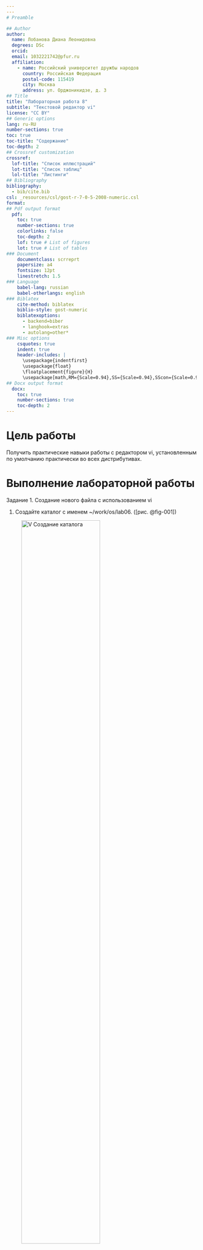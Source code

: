 ```yaml
---
---
# Preamble

## Author
author:
  name: Лобанова Диана Леонидовна
  degrees: DSc
  orcid: 
  email: 1032221742@pfur.ru
  affiliation:
    - name: Российский университет дружбы народов
      country: Российская Федерация
      postal-code: 115419
      city: Москва
      address: ул. Орджоникидзе, д. 3
## Title
title: "Лабораторная работа 8"
subtitle: "Текстовой редактор vi"
license: "CC BY"
## Generic options
lang: ru-RU
number-sections: true
toc: true
toc-title: "Содержание"
toc-depth: 2
## Crossref customization
crossref:
  lof-title: "Список иллюстраций"
  lot-title: "Список таблиц"
  lol-title: "Листинги"
## Bibliography
bibliography:
  - bib/cite.bib
csl: _resources/csl/gost-r-7-0-5-2008-numeric.csl
format:
## Pdf output format
  pdf:
    toc: true
    number-sections: true
    colorlinks: false
    toc-depth: 2
    lof: true # List of figures
    lot: true # List of tables
### Document
    documentclass: scrreprt
    papersize: a4
    fontsize: 12pt
    linestretch: 1.5
### Language
    babel-lang: russian
    babel-otherlangs: english
### Biblatex
    cite-method: biblatex
    biblio-style: gost-numeric
    biblatexoptions:
      - backend=biber
      - langhook=extras
      - autolang=other*
### Misc options
    csquotes: true
    indent: true
    header-includes: |
      \usepackage{indentfirst}
      \usepackage{float}
      \floatplacement{figure}{H}
      \usepackage[math,RM={Scale=0.94},SS={Scale=0.94},SScon={Scale=0.94},TT={Scale=MatchLowercase,FakeStretch=0.9},DefaultFeatures={Ligatures=Common}]{plex-otf}
## Docx output format
  docx:
    toc: true
    number-sections: true
    toc-depth: 2
---
```




# Цель работы

Получить практические навыки работы с редактором vi, установленным по умолчанию практически во всех дистрибутивах.



# Выполнение лабораторной работы

Задание 1. Создание нового файла с использованием vi

1. Создайте каталог с именем ~/work/os/lab06. ([рис. @fig-001])

![V Создание каталога](image/new_katalog.png){#fig-001 width=70%}

2. Перейдите во вновь созданный каталог.([рис. @fig-002])

![V Переход в новый каталог](image/go_new_katalog.png){#fig-002 width=70%}

3. Вызовите vi и создайте файл hello.sh
vi hello.sh ([рис. @fig-003])

![V Создание файла hello.sh](image/new_file.png){#fig-003 width=70%}

4. Нажмите клавишу i и вводите следующий текст.
#!/bin/bash
HELL=Hello
function hello {
	LOCAL HELLO=World
	echo $HELLO
	}
echo $HELLO
hello ([рис. @fig-004])

![V Ввод текста в файл hello.sh](image/new_text.png){#fig-004 width=70%}

5. Нажмите клавишу Esc для перехода в командный режим после завершения ввода
текста. ([рис. @fig-005])

![V Нажмаем клавишу Esc для перехода в командный режим](image/esc.png){#fig-005 width=70%}

6. Нажмите : для перехода в режим последней строки и внизу вашего экрана появится
приглашение в виде двоеточия. ([рис. @fig-006])

![V Нажмаем : для перехода в режим последней строки](image/two_dots.png){#fig-006 width=70%}

7. Нажмите w (записать) и q (выйти), а затем нажмите клавишу Enter для сохранения
вашего текста и завершения работы. ([рис. @fig-007])

![V Нажмаем w и q](image/wq.png){#fig-007 width=70%}

8. Сделайте файл исполняемым
chmod +x hello.sh ([рис. @fig-008])

![V Сделаем файл исполняемым](image/chmod_+x.png){#fig-008 width=70%}


Задание 2. Редактирование существующего файла

1. Вызовите vi на редактирование файла
vi ~/work/os/lab06/hello.sh ([рис. @fig-009])

![V Вызовем vi на редактирование файла](image/vi_edit.png){#fig-009 width=70%}

2. Установите курсор в конец слова HELL второй строки. ([рис. @fig-010])

![V Установим курсор в конец слова HELL](image/kursor.png){#fig-010 width=70%}

3. Перейдите в режим вставки и замените на HELLO. Нажмите Esc для возврата в командный режим.
Необходимо нажать i для перехода в режим вставки. ([рис. @fig-011])

![V Заменяем слово на HELLO](image/HELLO.png){#fig-011 width=70%}

4. Установите курсор на четвертую строку и сотрите слово LOCAL.
Необходимо нажать i для перехода в режим вставки. 
Далее удалить слово с помощью клавиши backspace. ([рис. @fig-012])

![V Удаляем слово на LOCAL](image/LOCAL.png){#fig-012 width=70%}

5. Перейдите в режим вставки и наберите следующий текст: local, нажмите Esc для
возврата в командный режим. ([рис. @fig-013])

![V Вводим слово local](image/local.png){#fig-013 width=70%}

6. Установите курсор на последней строке файла. Вставьте после неё строку, содержащую
следующий текст: echo $HELLO.
7. Нажмите Esc для перехода в командный режим. ([рис. @fig-014])

![V Вводим новую строку](image/new_line.png){#fig-014 width=70%}

8. Удалите последнюю строку. ([рис. @fig-015])

![V Удаляем последнюю строку](image/delete_last_line.png){#fig-015 width=70%}

9. Введите команду отмены изменений u для отмены последней команды. ([рис. @fig-016])

![V Команда отмены изменений u](image/u.png){#fig-016 width=70%}

10. Введите символ : для перехода в режим последней строки. Запишите произведённые
изменения и выйдите из vi.
Вводим : , далее пишем wq  и жмем клавишу Enter. ([рис. @fig-017])

![V Сохраняем файл и выходим](image/save_close.png){#fig-017 width=70%}



# Выводы

В этой лабораторной работе мы познакомились с текстовой редактор vi, её структурой и горячими клавишами, выполнили данные нам задания.


